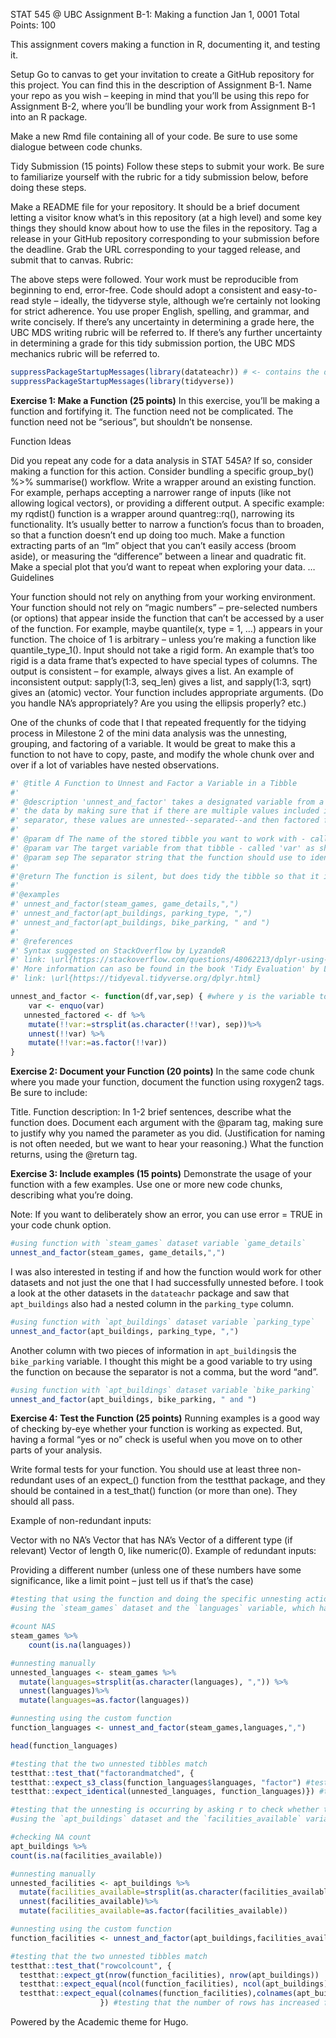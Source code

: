 STAT 545 @ UBC
Assignment B-1: Making a function
Jan 1, 0001
Total Points: 100

This assignment covers making a function in R, documenting it, and testing it.

Setup
Go to canvas to get your invitation to create a GitHub repository for this project. You can find this in the description of Assignment B-1. Name your repo as you wish – keeping in mind that you’ll be using this repo for Assignment B-2, where you’ll be bundling your work from Assignment B-1 into an R package.

Make a new Rmd file containing all of your code. Be sure to use some dialogue between code chunks.

Tidy Submission (15 points)
Follow these steps to submit your work. Be sure to familiarize yourself with the rubric for a tidy submission below, before doing these steps.

Make a README file for your repository. It should be a brief document letting a visitor know what’s in this repository (at a high level) and some key things they should know about how to use the files in the repository.
Tag a release in your GitHub repository corresponding to your submission before the deadline.
Grab the URL corresponding to your tagged release, and submit that to canvas.
Rubric:

The above steps were followed.
Your work must be reproducible from beginning to end, error-free.
Code should adopt a consistent and easy-to-read style – ideally, the tidyverse style, although we’re certainly not looking for strict adherence.
You use proper English, spelling, and grammar, and write concisely. If there’s any uncertainty in determining a grade here, the UBC MDS writing rubric will be referred to.
If there’s any further uncertainty in determining a grade for this tidy submission portion, the UBC MDS mechanics rubric will be referred to.

```r
suppressPackageStartupMessages(library(datateachr)) # <- contains the data you picked!
suppressPackageStartupMessages(library(tidyverse))
```

**Exercise 1: Make a Function (25 points)**
In this exercise, you’ll be making a function and fortifying it. The function need not be complicated. The function need not be “serious”, but shouldn’t be nonsense.

Function Ideas

Did you repeat any code for a data analysis in STAT 545A? If so, consider making a function for this action.
Consider bundling a specific group_by() %>% summarise() workflow.
Write a wrapper around an existing function.
For example, perhaps accepting a narrower range of inputs (like not allowing logical vectors), or providing a different output.
A specific example: my rqdist() function is a wrapper around quantreg::rq(), narrowing its functionality.
It’s usually better to narrow a function’s focus than to broaden, so that a function doesn’t end up doing too much.
Make a function extracting parts of an "lm" object that you can’t easily access (broom aside), or measuring the “difference” between a linear and quadratic fit.
Make a special plot that you’d want to repeat when exploring your data.
…
Guidelines

Your function should not rely on anything from your working environment.
Your function should not rely on “magic numbers” – pre-selected numbers (or options) that appear inside the function that can’t be accessed by a user of the function.
For example, maybe quantile(x, type = 1, ...) appears in your function. The choice of 1 is arbitrary – unless you’re making a function like quantile_type_1().
Input should not take a rigid form. An example that’s too rigid is a data frame that’s expected to have special types of columns.
The output is consistent – for example, always gives a list. An example of inconsistent output: sapply(1:3, seq_len) gives a list, and sapply(1:3, sqrt) gives an (atomic) vector.
Your function includes appropriate arguments. (Do you handle NA’s appropriately? Are you using the ellipsis properly? etc.)

One of the chunks of code that I that repeated frequently for the tidying process in Milestone 2 of the mini data analysis was the unnesting, grouping, and factoring of a variable. It would be great to make this a function to not have to copy, paste, and modify the whole chunk over and over if a lot of variables have nested observations.

```r
#' @title A Function to Unnest and Factor a Variable in a Tibble
#'
#' @description 'unnest_and_factor' takes a designated variable from a designated dataframe and helps to tidy
#' the data by making sure that if there are multiple values included in a single observation with a standardized
#' separator, these values are unnested--separated--and then factored for sorting, counting, and other grouping purposes.
#'
#' @param df The name of the stored tibble you want to work with - called 'df' for dataframe based on common stackoverflow usage
#' @param var The target variable from that tibble - called 'var' as short for variable
#' @param sep The separator string that the function should use to identify nested values; include quotations for proper usage - called 'sep' to mirror dplyr language
#'
#'@return The function is silent, but does tidy the tibble so that it is unnested and can be called if stored
#'
#'@examples
#' unnest_and_factor(steam_games, game_details,",")
#' unnest_and_factor(apt_buildings, parking_type, ",")
#' unnest_and_factor(apt_buildings, bike_parking, " and ")
#'
#' @references
#' Syntax suggested on StackOverflow by LyzandeR
#' link: \url{https://stackoverflow.com/questions/48062213/dplyr-using-column-names-as-function-arguments}
#' More information can aso be found in the book 'Tidy Evaluation' by Lionel Henry and Hadley Wickham
#' link: \url{https://tidyeval.tidyverse.org/dplyr.html}

unnest_and_factor <- function(df,var,sep) { #where y is the variable to be un-nested and x is the dataset
    var <- enquo(var)
   unnested_factored <- df %>%
    mutate(!!var:=strsplit(as.character(!!var), sep))%>% 
    unnest(!!var) %>%
    mutate(!!var:=as.factor(!!var))
}
```


**Exercise 2: Document your Function (20 points)**
In the same code chunk where you made your function, document the function using roxygen2 tags. Be sure to include:

Title.
Function description: In 1-2 brief sentences, describe what the function does.
Document each argument with the @param tag, making sure to justify why you named the parameter as you did.
(Justification for naming is not often needed, but we want to hear your reasoning.)
What the function returns, using the @return tag.


**Exercise 3: Include examples (15 points)**
Demonstrate the usage of your function with a few examples. Use one or more new code chunks, describing what you’re doing.

Note: If you want to deliberately show an error, you can use error = TRUE in your code chunk option.

```r
#using function with `steam_games` dataset variable `game_details`
unnest_and_factor(steam_games, game_details,",")
```

I was also interested in testing if and how the function would work for other datasets and not just the one that I had successfully unnested before. I took a look at the other datasets in the `datateachr` package and saw that `apt_buildings` also had a nested column in the `parking_type` column.

```r
#using function with `apt_buildings` dataset variable `parking_type`
unnest_and_factor(apt_buildings, parking_type, ",")
```
Another column with two pieces of information in `apt_buildings`is the `bike_parking` variable. I thought this might be a good variable to try using the function on because the separator is not a comma, but the word "and".

```r
#using function with `apt_buildings` dataset variable `bike_parking`
unnest_and_factor(apt_buildings, bike_parking, " and ")
```


**Exercise 4: Test the Function (25 points)**
Running examples is a good way of checking by-eye whether your function is working as expected. But, having a formal “yes or no” check is useful when you move on to other parts of your analysis.

Write formal tests for your function. You should use at least three non-redundant uses of an expect_() function from the testthat package, and they should be contained in a test_that() function (or more than one). They should all pass.

Example of non-redundant inputs:

Vector with no NA’s
Vector that has NA’s
Vector of a different type (if relevant)
Vector of length 0, like numeric(0).
Example of redundant inputs:

Providing a different number (unless one of these numbers have some significance, like a limit point – just tell us if that’s the case)

```r
#testing that using the function and doing the specific unnesting action produce the same results and that the unnested column is factored
#using the `steam_games` dataset and the `languages` variable, which has NAs

#count NAS
steam_games %>%
    count(is.na(languages))

#unnesting manually
unnested_languages <- steam_games %>%
  mutate(languages=strsplit(as.character(languages), ",")) %>%
  unnest(languages)%>%
  mutate(languages=as.factor(languages))

#unnesting using the custom function
function_languages <- unnest_and_factor(steam_games,languages,",")

head(function_languages)

#testing that the two unnested tibbles match
testthat::test_that("factorandmatched", {
testthat::expect_s3_class(function_languages$languages, "factor") #testing that the variable `languages` has the s3 class "factor"
testthat::expect_identical(unnested_languages, function_languages)}) #testing that the output is the same as if the unnesting had been done manually
```

```r
#testing that the unnesting is occurring by asking r to check whether the new tibble has a higher number of rows compared to the original tibble but has the same number of columns with the same names.
#using the `apt_buildings` dataset and the `facilities_available` variable, which 

#checking NA count
apt_buildings %>%
count(is.na(facilities_available))

#unnesting manually
unnested_facilities <- apt_buildings %>%
  mutate(facilities_available=strsplit(as.character(facilities_available), "/")) %>%
  unnest(facilities_available)%>%
  mutate(facilities_available=as.factor(facilities_available))

#unnesting using the custom function
function_facilities <- unnest_and_factor(apt_buildings,facilities_available,"/")

#testing that the two unnested tibbles match
testthat::test_that("rowcolcount", {
  testthat::expect_gt(nrow(function_facilities), nrow(apt_buildings))
  testthat::expect_equal(ncol(function_facilities), ncol(apt_buildings))
  testthat::expect_equal(colnames(function_facilities),colnames(apt_buildings))
                    }) #testing that the number of rows has increased from the original tibble but that the number of columns has stayed the same

```


Powered by the Academic theme for Hugo.